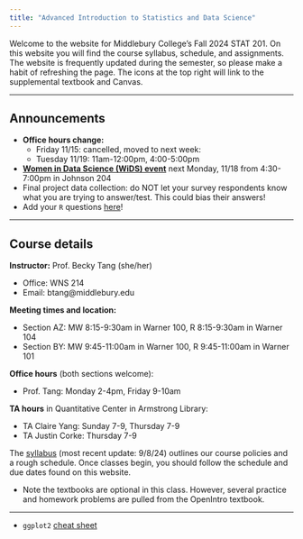```yaml
---
title: "Advanced Introduction to Statistics and Data Science"
---
```


Welcome to the website for Middlebury College’s Fall 2024 STAT 201. On this website you will find the course syllabus, schedule, and assignments. The website is frequently updated during the semester, so please make a habit of refreshing the page. The icons at the top right will link to the supplemental textbook and Canvas.

------------------------------------------------------------------------

## Announcements

-   **Office hours change:**
    -   Friday 11/15: cancelled, moved to next week:
    -   Tuesday 11/19: 11am-12:00pm, 4:00-5:00pm
-   [**Women in Data Science (WiDS) event**](wids_fall24.pdf) next Monday, 11/18 from 4:30-7:00pm in Johnson 204
-   Final project data collection: do NOT let your survey respondents know what you are trying to answer/test. This could bias their answers!
-   Add your `R` questions [here](https://docs.google.com/spreadsheets/d/1RZTake0XPfMMgDrGrZWNUDoTlmQnT8e_Ww7rjjyjbIQ/edit?usp=sharing)!

------------------------------------------------------------------------

## Course details

**Instructor:** Prof. Becky Tang (she/her)

-   Office: WNS 214
-   Email: btang\@middlebury.edu

**Meeting times and location:**

-   Section AZ: MW 8:15-9:30am in Warner 100, R 8:15-9:30am in Warner 104
-   Section BY: MW 9:45-11:00am in Warner 100, R 9:45-11:00am in Warner 101

**Office hours** (both sections welcome):

-   Prof. Tang: Monday 2-4pm, Friday 9-10am

**TA hours** in Quantitative Center in Armstrong Library:

-   TA Claire Yang: Sunday 7-9, Thursday 7-9
-   TA Justin Corke: Thursday 7-9

The [syllabus](Stat201_Syllabus.pdf) (most recent update: 9/8/24) outlines our course policies and a rough schedule. Once classes begin, you should follow the schedule and due dates found on this website.

-   Note the textbooks are optional in this class. However, several practice and homework problems are pulled from the OpenIntro textbook.

------------------------------------------------------------------------

-   `ggplot2` [cheat sheet](https://posit.co/wp-content/uploads/2022/10/data-visualization-1.pdf)
